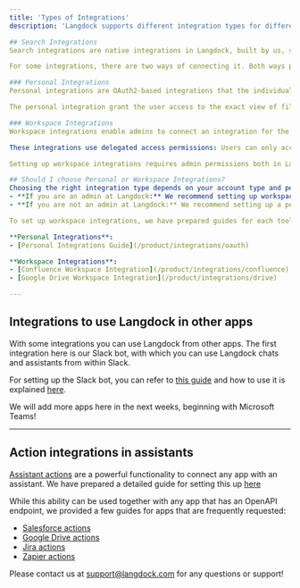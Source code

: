 ```yaml
---
title: 'Types of Integrations'
description: 'Langdock supports different integration types for different purposes, like search information, creating or updating information or using Langdock in other apps. This section explains the different types.'

## Search Integrations
Search integrations are native integrations in Langdock, built by us, so that you just have to connect your app. These integrations use APIs of other apps and users can search files in Chats, Assistants and in Search. We have explained how they work in [this guide](../how-to-use-search-integrations).

For some integrations, there are two ways of connecting it. Both ways provide the same functionality. Either admins can set up the integration for the entire workspace or each user has to set it up themselves. In the following, we will provide guidance on when to use which integration type.

### Personal Integrations
Personal integrations are OAuth2-based integrations that the individual users need to set-up for themselves. 

The personal integration grant the user access to the exact view of files that he would be able to access in the integration source app. 

### Workspace Integrations
Workspace integrations enable admins to connect an integration for the entire workspace, without any effort required by the individual user. 

These integrations use delegated access permissions: Users can only access the exact content in Langdock, that they would be able to access in the integration source app. 

Setting up workspace integrations requires admin permissions both in Langdock and the integration to connect.

## Should I choose Personal or Workspace Integrations?
Choosing the right integration type depends on your account type and permissions for the integration you would like to connect:
- **If you are an admin at Langdock:** We recommend setting up workspace integrations, since they greatly decrease the setup effort for all of your team members: With a single setup by the admin, anyone in the team can immmediately use integrations in their Langdock App. Be aware that you also need admin permissions in the integration that you would like to connect in order to successfully setup the workspace integration.
- **If you are not an admin at Langdock:** We recommend setting up a personal integration, since they allow you to get started quickly without any advanced setup.

To set up workspace integrations, we have prepared guides for each tool. 

**Personal Integrations**: 
- [Personal Integrations Guide](/product/integrations/oauth)

**Workspace Integrations**:
- [Confluence Workspace Integration](/product/integrations/confluence)
- [Google Drive Workspace Integration](/product/integrations/drive)

---
```


## Integrations to use Langdock in other apps 
With some integrations you can use Langdock from other apps. The first integration here is our Slack bot, with which you can use Langdock chats and assistants from within Slack.

For setting up the Slack bot, you can refer to [this guide](https://docs.langdock.com/settings/integrations/slack) and how to use it is explained [here](https://docs.langdock.com/settings/integrations/how-to-use-slack).

We will add more apps here in the next weeks, beginning with Microsoft Teams!

---

## Action integrations in assistants
[Assistant actions](../../product/assistants/actions) are a powerful functionality to connect any app with an assistant. We have prepared a detailed guide for setting this up [here](../../resources/actions-assistant)

While this ability can be used together with any app that has an OpenAPI endpoint, we provided a few guides for apps that are frequently requested:
- [Salesforce actions](../settings/integrations/actions-salesforce)
- [Google Drive actions](../settings/integrations/actions-google-drive)
- [Jira actions](../settings/integrations/actions-jira)
- [Zapier actions](../settings/integrations/actions-zapier)

Please contact us at support@langdock.com for any questions or support!
